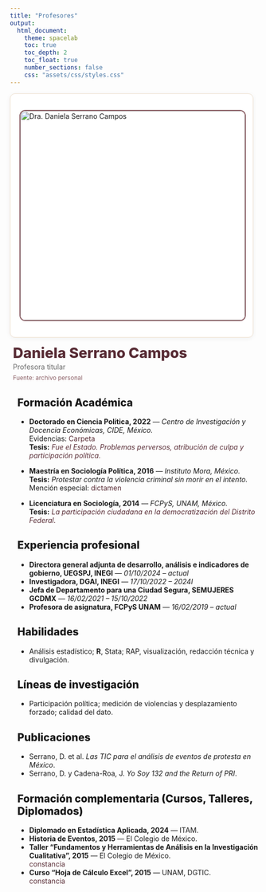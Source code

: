 ```yaml
---
title: "Profesores"
output:
  html_document:
    theme: spacelab
    toc: true
    toc_depth: 2
    toc_float: true
    number_sections: false
    css: "assets/css/styles.css"
---
```



<!-- ====== ESTILOS ====== -->
<style>
:root{
  --vino:#8B5F65; --rosa:#CD8C95; --beige:#EEDFCC; --marron:#582C35; --vino-osc:#4A2C31;
}
/* Links */
a,a:visited{color:var(--marron)!important;text-decoration:none}
a:hover,a:focus{color:var(--vino)!important;text-decoration:underline}
a:active{color:var(--vino-osc)!important}
/* Navbar */
.navbar{background-color:var(--rosa)!important;border-color:var(--vino)!important;background-image:none!important;height:65px}
.navbar-default .navbar-brand,.navbar-default .navbar-nav>li>a{color:#fff!important;font-weight:700}
.navbar-default .navbar-nav>li>a:hover,
.navbar-default .navbar-nav>.active>a,
.navbar-default .navbar-nav>.open>a{background-color:var(--beige)!important;color:var(--vino)!important}
/* Títulos */
h1.title,h4.subtitle,h5.author,h5.date{color:var(--vino)}
/* Card de perfil */
.profile-card{background:#fff;border:1px solid var(--beige);border-radius:14px;padding:18px;box-shadow:0 2px 10px rgba(0,0,0,.05);position:sticky;top:90px}
.profile-card img{width:100%;height:auto;border-radius:12px;border:2px solid var(--vino)}
.profile-name{font-size:1.6rem;font-weight:800;color:var(--marron);margin-top:12px}
.profile-role{color:#6b6b6b;margin-bottom:0}
/* TOC a la derecha y sin invadir el contenido */
.tocify{right:15px!important;left:auto!important;width:260px!important;border-color:var(--beige)!important}
.toc-content{max-width:900px;margin-right:290px} 
@media (max-width:991px){
  .profile-card{position:static;margin-bottom:15px}
  .tocify{position:static!important;width:auto!important}
  .toc-content{margin-right:0}
}

/* Estilo general del menú TOC */
.list-group .list-group-item {
  color: var(--marron) !important;   /* color de texto */
  background-color: #fff !important; /* fondo normal */
  border-color: var(--beige) !important;
  font-weight: 500;
}

/* Item activo */
.list-group .list-group-item.active,
.list-group .list-group-item.active:hover,
.list-group .list-group-item.active:focus {
  background-color: var(--beige) !important;  /* fondo al estar activo */
  border-color: var(--vino) !important;
  color: var(--vino) !important;              /* texto al estar activo */
  font-weight: 700;
}

/* Hover */
.list-group .list-group-item:hover {
  background-color: #f7f1eb !important; /* un beige más claro */
  color: var(--vino) !important;
}

/* ===== Columnas y divisor ===== */
.left-pane{
  padding-right: 24px;
  border-right: 1px solid #e6e6e6;   /* divisor como el ejemplo */
}
.content-pane{
  padding-left: 32px;                 /* respiración a la derecha del divisor */
}

/* ===== Tarjeta de foto (como panel grande) ===== */
.profile-card{
  background:#fff;
  border:1px solid var(--beige);
  border-radius:10px;
  overflow:hidden;                    /* recorta la imagen dentro */
  box-shadow:0 2px 10px rgba(0,0,0,.06);
  margin-bottom:14px;
}

/* Foto alta, llena el ancho, recorte tipo portada */
.profile-card img{
  width:100%;
  height: 420px;                      /* AJUSTA esta altura para igualar el ejemplo */
  object-fit: cover;                  /* mantiene proporción y recorta sobrante */
  display:block;
}

/* Bloque de texto bajo la foto */
.profile-meta{ padding-left: 6px; }
.profile-name{
  font-size: 1.8rem;                  /* grande como en el ejemplo */
  font-weight: 800;
  color: var(--marron);
  margin: 4px 0 2px;
  line-height: 1.2;
}
.profile-role{
  color:#6b6b6b;
  margin: 0 0 6px;
}
.profile-src{
  font-size: 12px;
  color: var(--vino);
  margin: 0;
}
.profile-card img{
  width:100%;
  aspect-ratio: 3 / 4;   /* 3:4 como retrato */
  object-fit: cover;
  display:block;
}


/* ===== Títulos y TOC ===== */
h2{ font-weight:800; }
.tocify{ right:15px!important; left:auto!important; width:260px!important; }
.toc-content{ max-width:950px; margin-right:290px; }

/* Responsive: quitamos divisor y hacemos stack */
@media (max-width: 991px){
  .left-pane{ border-right:none; padding-right:15px; }
  .content-pane{ padding-left:15px; }
}


</style>

::: {.container-fluid}
::: {.row}

::: {.col-sm-5 .col-md-4 .left-pane}
<div class="profile-card">
  <img src="images/dsc_inegi.jpg" alt="Dra. Daniela Serrano Campos">
</div>
<div class="profile-meta">
  <div class="profile-name">Daniela Serrano Campos</div>
  <p class="profile-role">Profesora titular</p>
  <p class="profile-src">Fuente: archivo personal</p>
</div>
:::

::: {.col-sm-7 .col-md-8 .content-pane}
<!-- aquí va todo tu contenido (Formación, Experiencia, etc.) -->

## Formación Académica

- **Doctorado en Ciencia Política, 2022** — *Centro de Investigación y Docencia Económicas, CIDE, México.*  
  Evidencias: [Carpeta](https://drive.google.com/drive/folders/1u4YeI3lOswNOv2TvtQE5mLpKlDxb_gOu?usp=drive_link)  
  **Tesis:** [*Fue el Estado. Problemas perversos, atribución de culpa y participación política.*](http://hdl.handle.net/11651/5515)

- **Maestría en Sociología Política, 2016** — *Instituto Mora, México.*  
  **Tesis:** *Protestar contra la violencia criminal sin morir en el intento.*  
  Mención especial: [dictamen](https://www.cdeunodc.inegi.org.mx/unodc/index.php/inicio-concurso-internacional-de-tesis-sexto-concurso/index.htm)

- **Licenciatura en Sociología, 2014** — *FCPyS, UNAM, México.*  
  **Tesis:** [*La participación ciudadana en la democratización del Distrito Federal.*](http://132.248.9.195/ptd2014/junio/0715118/Index.html)

## Experiencia profesional

- **Directora general adjunta de desarrollo, análisis e indicadores de gobierno, UEGSPJ, INEGI** — *01/10/2024 – actual*  
- **Investigadora, DGAI, INEGI** — *17/10/2022 – 2024l*  
- **Jefa de Departamento para una Ciudad Segura, SEMUJERES GCDMX** — *16/02/2021 – 15/10/2022*  
- **Profesora de asignatura, FCPyS UNAM** — *16/02/2019 – actual*

## Habilidades
- Análisis estadístico; **R**, Stata; RAP, visualización, redacción técnica y divulgación.

## Líneas de investigación
- Participación política; medición de violencias y desplazamiento forzado; calidad del dato.

## Publicaciones
- Serrano, D. et al. *Las TIC para el análisis de eventos de protesta en México*.  
- Serrano, D. y Cadena-Roa, J. *Yo Soy 132 and the Return of PRI*.

## Formación complementaria (Cursos, Talleres, Diplomados)
- **Diplomado en Estadística Aplicada, 2024** — ITAM.  
- **Historia de Eventos, 2015** — El Colegio de México.   
- **Taller “Fundamentos y Herramientas de Análisis en la Investigación Cualitativa”, 2015** — El Colegio de México.  
  [constancia](https://drive.google.com/file/d/1FQ9TIq3q4SDrC9O_WibkYXkcSSr8EkCz/view?usp=drive_link)
- **Curso “Hoja de Cálculo Excel”, 2015** — UNAM, DGTIC.  
  [constancia](https://drive.google.com/file/d/1m-XXnLf1CQHSROB_7jDq1jSEPC7iwGnP/view?usp=drive_link)

:::

:::
:::


